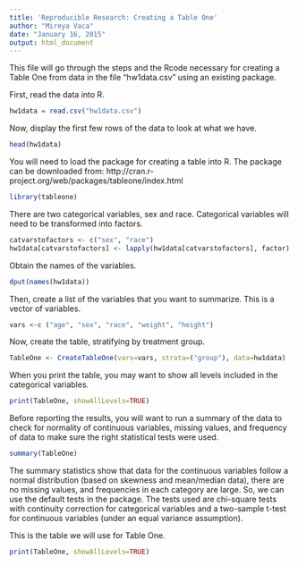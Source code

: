 ```yaml
---
title: 'Reproducible Research: Creating a Table One'
author: "Mireya Vaca"
date: "January 16, 2015"
output: html_document
---
```



This file will go through the steps and the Rcode necessary for creating a Table One from data in the file "hw1data.csv" using an existing package.


First, read the data into R. 

```r
hw1data = read.csv("hw1data.csv")
```


Now, display the first few rows of the data to look at what we have. 

```r
head(hw1data)
```


You will need to load the package for creating a table into R.  The package can be downloaded from: http://cran.r-project.org/web/packages/tableone/index.html  

```r
library(tableone)
```


There are two categorical variables, sex and race. Categorical variables will need to be transformed into factors. 

```r
catvarstofactors <- c("sex", "race")
hw1data[catvarstofactors] <- lapply(hw1data[catvarstofactors], factor)
```


Obtain the names of the variables. 

```r
dput(names(hw1data))
```


Then, create a list of the variables that you want to summarize. This is a vector of variables.

```r
vars <-c ("age", "sex", "race", "weight", "height")
```


Now, create the table, stratifying by treatment group. 

```r
TableOne <- CreateTableOne(vars=vars, strata=("group"), data=hw1data)
```


When you print the table, you may want to show all levels included in the categorical variables.  

```r
print(TableOne, showAllLevels=TRUE)
```


Before reporting the results, you will want to run a summary of the data to check for normality of continuous variables, missing values, and frequency of data to make sure the right statistical tests were used. 

```r
summary(TableOne)
```


The summary statistics show that data for the continuous variables follow a normal distribution (based on skewness and mean/median data), there are no missing values, and frequencies in each category are large. So, we can use the default tests in the package. The tests used are chi-square tests with continuity correction for categorical variables and a two-sample t-test for continuous variables (under an equal variance assumption). 


This is the table we will use for Table One.

```r
print(TableOne, showAllLevels=TRUE)
```

